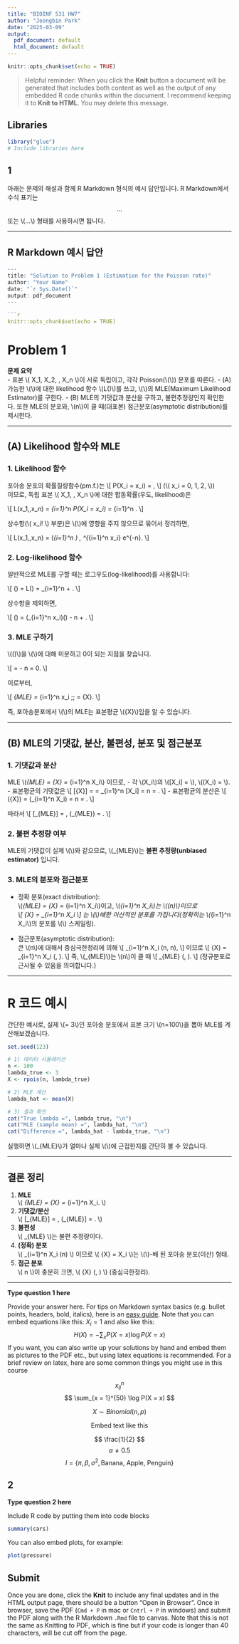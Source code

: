 ```yaml
---
title: "BIOINF 531 HW7"
author: "Jeongbin Park"
date: "2025-03-09"
output:
  pdf_document: default
  html_document: default
---
```


```r
knitr::opts_chunk$set(echo = TRUE)
```

> Helpful reminder: When you click the **Knit** button a document will be generated that includes both content as well as the output of any embedded R code chunks within the document. I recommend keeping it to **Knit to HTML**. You may delete this message.   


## Libraries
```r
library("glue")
# Include libraries here
```



## 1
아래는 문제의 해설과 함께 R Markdown 형식의 예시 답안입니다. R Markdown에서 수식 표기는 $$ ... $$ 또는 \\(...\\) 형태를 사용하시면 됩니다.

---

## R Markdown 예시 답안

```r
---
title: "Solution to Problem 1 (Estimation for the Poisson rate)"
author: "Your Name"
date: "`r Sys.Date()`"
output: pdf_document
---

```r
knitr::opts_chunk$set(echo = TRUE)
```

# Problem 1

**문제 요약**  
- 표본 \\( X_1, X_2, \dots, X_n \\)이 서로 독립이고, 각각 Poisson(\\(\lambda\\)) 분포를 따른다.
- (A) 가능한 \\(\lambda\\)에 대한 likelihood 함수 \\(L(\lambda)\\)를 쓰고, \\(\lambda\\)의 MLE(Maximum Likelihood Estimator)를 구한다.
- (B) MLE의 기댓값과 분산을 구하고, 불편추정량인지 확인한다. 또한 MLE의 분포와, \\(n\\)이 클 때(대표본) 점근분포(asymptotic distribution)를 제시한다.

---

## (A) Likelihood 함수와 MLE

### 1. Likelihood 함수

포아송 분포의 확률질량함수(pm.f.)는 
\\[
P(X_i = x_i) = \frac{\lambda^{x_i} e^{-\lambda}}{x_i!}, 
\\]
(\\( x_i = 0, 1, 2, \ldots \\))  
이므로, 독립 표본 \\( X_1, \dots, X_n \\)에 대한 합동확률(우도, likelihood)은

\\[
L(\lambda \mid x_1,\dots,x_n) 
= \prod_{i=1}^n P(X_i = x_i) 
= \prod_{i=1}^n \frac{\lambda^{x_i} e^{-\lambda}}{x_i!}.
\\]

상수항(\\( x_i! \\) 부분)은 \\(\lambda\\)에 영향을 주지 않으므로 묶어서 정리하면,

\\[
L(\lambda \mid x_1,\dots,x_n)
= \left(\prod_{i=1}^n \frac{1}{x_i!}\right) \, \lambda^{\sum_{i=1}^n x_i} e^{-n\lambda}.
\\]

### 2. Log-likelihood 함수

일반적으로 MLE를 구할 때는 로그우도(log-likelihood)를 사용합니다:

\\[
\ell(\lambda) 
= \log L(\lambda) 
= \sum_{i=1}^n \left[ x_i \log \lambda - \lambda \right]
  + \text{(\\(\lambda\\)에 상수인 항)}.
\\]

상수항을 제외하면,

\\[
\ell(\lambda) = \left(\sum_{i=1}^n x_i\right)\log(\lambda) - n\lambda 
  + \text{constant}.
\\]

### 3. MLE 구하기

\\(\ell(\lambda)\\)을 \\(\lambda\\)에 대해 미분하고 0이 되는 지점을 찾습니다.

\\[
\frac{d\ell(\lambda)}{d\lambda} 
= \frac{\sum_{i=1}^n x_i}{\lambda} - n = 0.
\\]

이로부터,

\\[
\hat{\lambda}_{MLE} 
= \frac{1}{n}\sum_{i=1}^n x_i \;\; = \bar{X}.
\\]

즉, 포아송분포에서 \\(\lambda\\)의 MLE는 표본평균 \\(\bar{X}\\)임을 알 수 있습니다.

---

## (B) MLE의 기댓값, 분산, 불편성, 분포 및 점근분포

### 1. 기댓값과 분산

MLE \\(\hat{\lambda}_{MLE} = \bar{X} = \frac{1}{n}\sum_{i=1}^n X_i\\) 이므로,
- 각 \\(X_i\\)의 \\(\mathrm{E}[X_i] = \lambda\\), \\(\mathrm{Var}(X_i) = \lambda\\).
- 표본평균의 기댓값은 
  \\[
  \mathrm{E}[\bar{X}] 
  = \mathrm{E}\Big[\frac{1}{n}\sum_{i=1}^n X_i\Big] 
  = \frac{1}{n}\sum_{i=1}^n \mathrm{E}[X_i] 
  = \frac{1}{n} \cdot n\lambda 
  = \lambda.
  \\]
- 표본평균의 분산은 
  \\[
  \mathrm{Var}(\bar{X}) 
  = \frac{1}{n^2}\mathrm{Var}\Big(\sum_{i=1}^n X_i\Big) 
  = \frac{1}{n^2} \cdot n\lambda  
  = \frac{\lambda}{n}.
  \\]

따라서 
\\[
\mathrm{E}[\hat{\lambda}_{MLE}] = \lambda, 
\quad 
\mathrm{Var}(\hat{\lambda}_{MLE}) = \frac{\lambda}{n}.
\\]

### 2. 불편 추정량 여부

MLE의 기댓값이 실제 \\(\lambda\\)와 같으므로, \\(\hat{\lambda}_{MLE}\\)는 **불편 추정량(unbiased estimator)** 입니다.

### 3. MLE의 분포와 점근분포

- 정확 분포(exact distribution):  
  \\(\hat{\lambda}_{MLE} = \bar{X} = \frac{1}{n}\sum_{i=1}^n X_i\\)이고, \\(\sum_{i=1}^n X_i\\)는 \\(\mathrm{Poisson}(n\lambda)\\)이므로  
  \\[
  \bar{X} = \frac{1}{n}\sum_{i=1}^n X_i 
  \\]
  는 \\(\frac{1}{n}\\)배한 이산적인 분포를 가집니다(정확히는 \\(\sum_{i=1}^n X_i\\)의 분포를 \\(\frac{1}{n}\\) 스케일링).

- 점근분포(asymptotic distribution):  
  큰 \\(n\\)에 대해서 중심극한정리에 의해 
  \\[
  \sum_{i=1}^n X_i \approx \mathcal{N}(n\lambda, n\lambda),
  \\]
  이므로 
  \\[
  \bar{X} = \frac{1}{n}\sum_{i=1}^n X_i 
  \approx \mathcal{N}\bigl(\lambda, \tfrac{\lambda}{n}\bigr).
  \\]
  즉, \\(\hat{\lambda}_{MLE}\\)는 \\(n\\)이 클 때 
  \\[
  \hat{\lambda}_{MLE} \xrightarrow{d} \mathcal{N}\bigl(\lambda, \tfrac{\lambda}{n}\bigr).
  \\]
  (정규분포로 근사될 수 있음을 의미합니다.)

---

# R 코드 예시

간단한 예시로, 실제 \\(\lambda = 3\\)인 포아송 분포에서 표본 크기 \\(n=100\\)을 뽑아 MLE를 계산해보겠습니다.

```r
set.seed(123)

# 1) 데이터 시뮬레이션
n <- 100
lambda_true <- 3
X <- rpois(n, lambda_true)

# 2) MLE 계산
lambda_hat <- mean(X)

# 3) 결과 확인
cat("True lambda =", lambda_true, "\n")
cat("MLE (sample mean) =", lambda_hat, "\n")
cat("Difference =", lambda_hat - lambda_true, "\n")
```

실행하면 \\(\hat{\lambda}_{MLE}\\)가 얼마나 실제 \\(\lambda\\)에 근접한지를 간단히 볼 수 있습니다.

---

## 결론 정리

1. **MLE**  
   \\( \hat{\lambda}_{MLE} = \bar{X} = \frac{1}{n}\sum_{i=1}^n X_i. \\)
2. **기댓값/분산**  
   \\( \mathrm{E}[\hat{\lambda}_{MLE}] = \lambda, \quad 
       \mathrm{Var}(\hat{\lambda}_{MLE}] = \frac{\lambda}{n}. \\)
3. **불편성**  
   \\( \hat{\lambda}_{MLE} \\)는 불편 추정량이다.
4. **(정확) 분포**  
   \\( \sum_{i=1}^n X_i \sim \mathrm{Poisson}(n\lambda) \\) 이므로 \\( \bar{X} = \frac{1}{n}\sum X_i \\)는 \\(\frac{1}{n}\\)-배 된 포아송 분포(이산) 형태.
5. **점근 분포**  
   \\( n \\)이 충분히 크면, 
   \\( \bar{X} \approx \mathcal{N}\bigl(\lambda, \tfrac{\lambda}{n}\bigr) \\) (중심극한정리).

---



**Type question 1 here**

Provide your answer here. For tips on Markdown syntax basics (e.g. bullet points, headers, bold, italics), here is an [easy guide](https://www.markdownguide.org/basic-syntax/). Note that you can embed equations like this: $X_{i} = 1$ and also like this:
$$
H(X) = - \sum_x P(X = x) \log P(X = x)
$$
If you want, you can also write up your solutions by hand and embed them as pictures to the PDF etc., but using latex equations is recommended. For a brief review on latex, here are some common things you might use in this course


$$
x_{ij}^n  
$$
$$
\sum_{x = 1}^{50} \log P(X = x) 
$$
 
$$
X \sim Binomial(n, p) 
$$
 
$$
\text{Embed text like this} 
$$

$$
\frac{1}{2} 
$$
$$ 
\alpha \neq 0.5 
$$
$$
I = \{ \pi, \beta, \sigma^2, \text{Banana, Apple, Penguin} \}
$$

## 2
**Type question 2 here** 

Include R code by putting them into code blocks

```r
summary(cars)
```

You can also embed plots, for example:

```r
plot(pressure)
```


## Submit

Once you are done, click the **Knit** to include any final updates and in the HTML output page, there should be a button "Open in Browser". Once in browser, save the PDF (`Cmd + P` in mac or `Cntrl + P` in windows) and submit the PDF along with the R Markdown `.Rmd` file to canvas. Note that this is not the same as Knitting to PDF, which is fine but if your code is longer than 40 characters, will be cut off from the page. 





